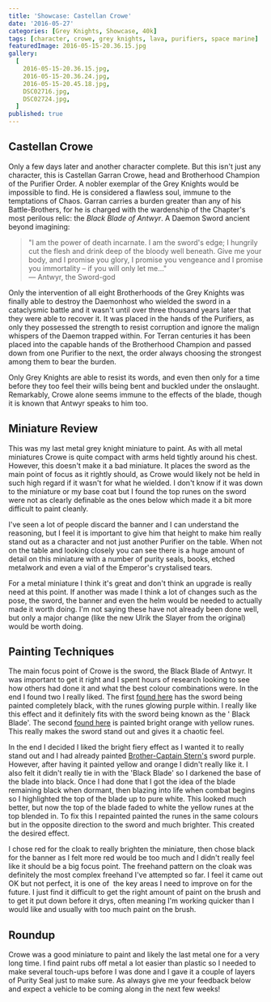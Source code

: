 ```yaml
---
title: 'Showcase: Castellan Crowe'
date: '2016-05-27'
categories: [Grey Knights, Showcase, 40k]
tags: [character, crowe, grey knights, lava, purifiers, space marine]
featuredImage: 2016-05-15-20.36.15.jpg
gallery:
  [
    2016-05-15-20.36.15.jpg,
    2016-05-15-20.36.24.jpg,
    2016-05-15-20.45.18.jpg,
    DSC02716.jpg,
    DSC02724.jpg,
  ]
published: true
---
```


## Castellan Crowe

Only a few days later and another character complete. But this isn't just any character, this is Castellan Garran Crowe, head and Brotherhood Champion of the Purifier Order. A nobler exemplar of the Grey Knights would be impossible to find. He is considered a flawless soul, immune to the temptations of Chaos. Garran carries a burden greater than any of his Battle-Brothers, for he is charged with the wardenship of the Chapter's most perilous relic: the *Black Blade of Antwyr*. A Daemon Sword ancient beyond imagining:

> "I am the power of death incarnate. I am the sword's edge; I hungrily cut the flesh and drink deep of the bloody well beneath. Give me your body, and I promise you glory, I promise you vengeance and I promise you immortality – if you will only let me..."  
> — Antwyr, the Sword-god

Only the intervention of all eight Brotherhoods of the Grey Knights was finally able to destroy the Daemonhost who wielded the sword in a cataclysmic battle and it wasn't until over three thousand years later that they were able to recover it. It was placed in the hands of the Purifiers, as only they possessed the strength to resist corruption and ignore the malign whispers of the Daemon trapped within. For Terran centuries it has been placed into the capable hands of the Brotherhood Champion and passed down from one Purifier to the next, the order always choosing the strongest among them to bear the burden.

Only Grey Knights are able to resist its words, and even then only for a time before they too feel their wills being bent and buckled under the onslaught. Remarkably, Crowe alone seems immune to the effects of the blade, though it is known that Antwyr speaks to him too.

## Miniature Review

This was my last metal grey knight miniature to paint. As with all metal miniatures Crowe is quite compact with arms held tightly around his chest. However, this doesn't make it a bad miniature. It places the sword as the main point of focus as it rightly should, as Crowe would likely not be held in such high regard if it wasn't for what he wielded. I don't know if it was down to the miniature or my base coat but I found the top runes on the sword were not as clearly definable as the ones below which made it a bit more difficult to paint cleanly.

I've seen a lot of people discard the banner and I can understand the reasoning, but I feel it is important to give him that height to make him really stand out as a character and not just another Purifier on the table. When not on the table and looking closely you can see there is a huge amount of detail on this miniature with a number of purity seals, books, etched metalwork and even a vial of the Emperor's crystalised tears.

For a metal miniature I think it's great and don't think an upgrade is really need at this point. If another was made I think a lot of changes such as the pose, the sword, the banner and even the helm would be needed to actually made it worth doing. I'm not saying these have not already been done well, but only a major change (like the new Ulrik the Slayer from the original) would be worth doing.

## Painting Techniques

The main focus point of Crowe is the sword, the Black Blade of Antwyr. It was important to get it right and I spent hours of research looking to see how others had done it and what the best colour combinations were. In the end I found two I really liked. The first [found here](http://bloodybeast.com/blog/2011/05/10/grey-knight-castellan-crowe/) has the sword being painted completely black, with the runes glowing purple within. I really like this effect and it definitely fits with the sword being known as the ' Black Blade'. The second [found here](https://scontent.cdninstagram.com/t51.2885-15/s320x320/e35/12627954_169027223466585_565315599_n.jpg) is painted bright orange with yellow runes. This really makes the sword stand out and gives it a chaotic feel.

In the end I decided I liked the bright fiery effect as I wanted it to really stand out and I had already painted [Brother-Captain Stern's](/blog/posts/showcases/40k/grey-knights/stern) sword purple. However, after having it painted yellow and orange I didn't really like it. I also felt it didn't really tie in with the 'Black Blade' so I darkened the base of the blade into black. Once I had done that I got the idea of the blade remaining black when dormant, then blazing into life when combat begins so I highlighted the top of the blade up to pure white. This looked much better, but now the top of the blade faded to white the yellow runes at the top blended in. To fix this I repainted painted the runes in the same colours but in the opposite direction to the sword and much brighter. This created the desired effect.

I chose red for the cloak to really brighten the miniature, then chose black for the banner as I felt more red would be too much and I didn't really feel like it should be a big focus point. The freehand pattern on the cloak was definitely the most complex freehand I've attempted so far. I feel it came out OK but not perfect, it is one of  the key areas I need to improve on for the future. I just find it difficult to get the right amount of paint on the brush and to get it put down before it drys, often meaning I'm working quicker than I would like and usually with too much paint on the brush.

## Roundup

Crowe was a good miniature to paint and likely the last metal one for a very long time. I find paint rubs off metal a lot easier than plastic so I needed to make several touch-ups before I was done and I gave it a couple of layers of Purity Seal just to make sure. As always give me your feedback below and expect a vehicle to be coming along in the next few weeks!
